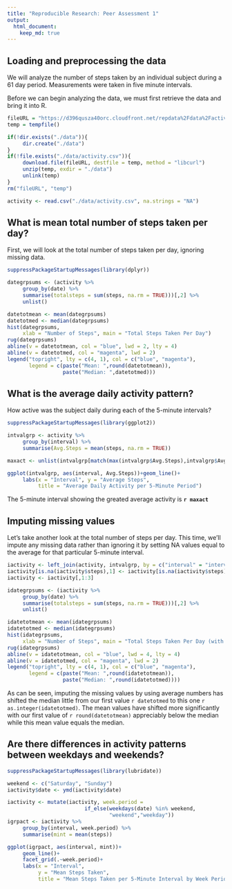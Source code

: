 ```yaml
---
title: "Reproducible Research: Peer Assessment 1"
output: 
  html_document:
    keep_md: true
---
```


## Loading and preprocessing the data
We will analyze the number of steps taken by an individual subject during a 61 day period. Measurements were taken in five minute intervals.  

Before we can begin analyzing the data, we must first retrieve the data and bring it into R.

```r
fileURL = "https://d396qusza40orc.cloudfront.net/repdata%2Fdata%2Factivity.zip"
temp = tempfile()

if(!dir.exists("./data")){ 
     dir.create("./data")
}
if(!file.exists("./data/activity.csv")){
     download.file(fileURL, destfile = temp, method = "libcurl")
     unzip(temp, exdir = "./data")
     unlink(temp)
}
rm("fileURL", "temp")

activity <- read.csv("./data/activity.csv", na.strings = "NA")
```


## What is mean total number of steps taken per day?

First, we will look at the total number of steps taken per day, ignoring missing data.

```r
suppressPackageStartupMessages(library(dplyr))

dategrpsums <- (activity %>% 
     group_by(date) %>%
     summarise(totalsteps = sum(steps, na.rm = TRUE)))[,2] %>%
     unlist()

datetotmean <- mean(dategrpsums)
datetotmed <- median(dategrpsums)
hist(dategrpsums,
     xlab = "Number of Steps", main = "Total Steps Taken Per Day")
rug(dategrpsums)
abline(v = datetotmean, col = "blue", lwd = 2, lty = 4)
abline(v = datetotmed, col = "magenta", lwd = 2)
legend("topright", lty = c(4, 1), col = c("blue", "magenta"), 
       legend = c(paste("Mean: ",round(datetotmean)),
                  paste("Median: ",datetotmed)))
```


## What is the average daily activity pattern?

How active was the subject daily during each of the 5-minute intervals?

```r
suppressPackageStartupMessages(library(ggplot2))

intvalgrp <- activity %>% 
     group_by(interval) %>% 
     summarise(Avg.Steps = mean(steps, na.rm = TRUE))

maxact <- unlist(intvalgrp[match(max(intvalgrp$Avg.Steps),intvalgrp$Avg.Steps),1])

ggplot(intvalgrp, aes(interval, Avg.Steps))+geom_line()+
     labs(x = "Interval", y = "Average Steps", 
          title = "Average Daily Activity per 5-Minute Period")
```  


The 5-minute interval showing the greated average activity is **`r maxact`**

## Imputing missing values

Let's take another look at the total number of steps per day. This time, we'll impute any missing data rather than ignoring it by setting NA values equal to the average for that particular 5-minute interval.

```r
iactivity <- left_join(activity, intvalgrp, by = c("interval" = "interval"))
iactivity[is.na(iactivity$steps),1] <- iactivity[is.na(iactivity$steps),4]
iactivity <- iactivity[,1:3]

idategrpsums <- (iactivity %>% 
     group_by(date) %>%
     summarise(totalsteps = sum(steps, na.rm = TRUE)))[,2] %>%
     unlist()

idatetotmean <- mean(idategrpsums)
idatetotmed <- median(idategrpsums)
hist(idategrpsums,
     xlab = "Number of Steps", main = "Total Steps Taken Per Day (with imputed values for missing data)")
rug(idategrpsums)
abline(v = idatetotmean, col = "blue", lwd = 4, lty = 4)
abline(v = idatetotmed, col = "magenta", lwd = 2)
legend("topright", lty = c(4, 1), col = c("blue", "magenta"), 
       legend = c(paste("Mean: ",round(idatetotmean)),
                  paste("Median: ",round(idatetotmed))))
```

As can be seen, imputing the missing values by using average numbers has shifted the median little from our first value `r datetotmed` to this one `r as.integer(idatetotmed)`. The mean values have shifted more significantly with our first value of `r round(datetotmean)` appreciably below the median while this mean value equals the median.

## Are there differences in activity patterns between weekdays and weekends?

```r
suppressPackageStartupMessages(library(lubridate))

weekend <- c("Saturday", "Sunday")
iactivity$date <- ymd(iactivity$date)

iactivity <- mutate(iactivity, week.period = 
                         if_else(weekdays(date) %in% weekend,
                                 "weekend","weekday"))
igrpact <- iactivity %>% 
     group_by(interval, week.period) %>%
     summarise(mint = mean(steps))

ggplot(igrpact, aes(interval, mint))+
     geom_line()+
     facet_grid(.~week.period)+
     labs(x = "Interval", 
          y = "Mean Steps Taken",
          title = "Mean Steps Taken per 5-Minute Interval by Week Period")
     
```
